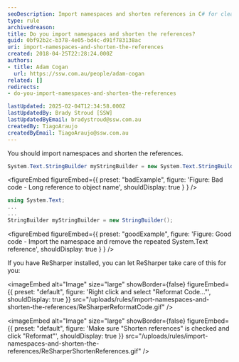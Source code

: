 ```yaml
---
seoDescription: Import namespaces and shorten references in C# for cleaner, more readable code.
type: rule
archivedreason:
title: Do you import namespaces and shorten the references?
guid: 0bf92b2c-b378-4e05-bd4c-d91f783138ac
uri: import-namespaces-and-shorten-the-references
created: 2018-04-25T22:28:24.000Z
authors:
- title: Adam Cogan
  url: https://ssw.com.au/people/adam-cogan
related: []
redirects:
- do-you-import-namespaces-and-shorten-the-references

lastUpdated: 2025-02-04T12:34:58.000Z
lastUpdatedBy: Brady Stroud [SSW]
lastUpdatedByEmail: bradystroud@ssw.com.au
createdBy: TiagoAraujo
createdByEmail: TiagoAraujo@ssw.com.au
---
```


You should import namespaces and shorten the references.
``` cs
System.Text.StringBuilder myStringBuilder = new System.Text.StringBuilder();
```

<figureEmbed figureEmbed={{
  preset: "badExample",
  figure: 'Figure: Bad code - Long reference to object name',
  shouldDisplay: true
} } />


``` cs
using System.Text;
...
...
StringBuilder myStringBuilder = new StringBuilder();
```

<figureEmbed figureEmbed={{
  preset: "goodExample",
  figure: 'Figure: Good code - Import the namespace and remove the repeated System.Text reference',
  shouldDisplay: true
} } />


If you have ReSharper installed, you can let ReSharper take care of this for you:


<imageEmbed
  alt="Image"
  size="large"
  showBorder={false}
  figureEmbed={{
    preset: "default",
    figure: 'Right click and select "Reformat Code..."',
    shouldDisplay: true
  }}
  src="/uploads/rules/import-namespaces-and-shorten-the-references/ReSharperReformatCode.gif"
/>


<imageEmbed
  alt="Image"
  size="large"
  showBorder={false}
  figureEmbed={{
    preset: "default",
    figure: 'Make sure "Shorten references" is checked and click "Reformat"',
    shouldDisplay: true
  }}
  src="/uploads/rules/import-namespaces-and-shorten-the-references/ReSharperShortenReferences.gif"
/>
